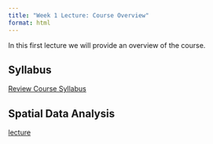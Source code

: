 ```yaml
---
title: "Week 1 Lecture: Course Overview"
format: html
---
```


In this first lecture we will provide an overview of the course.


## Syllabus

[Review Course Syllabus](../../syllabus.html)

## Spatial Data Analysis

[lecture](lecture_sda.html)


